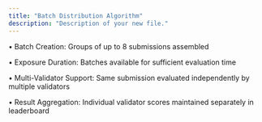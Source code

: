 ```yaml
---
title: "Batch Distribution Algorithm"
description: "Description of your new file."
---
```


•	Batch Creation: Groups of up to 8 submissions assembled

•	Exposure Duration: Batches available for sufficient evaluation time

•	Multi-Validator Support: Same submission evaluated independently by multiple validators

•	Result Aggregation: Individual validator scores maintained separately in leaderboard